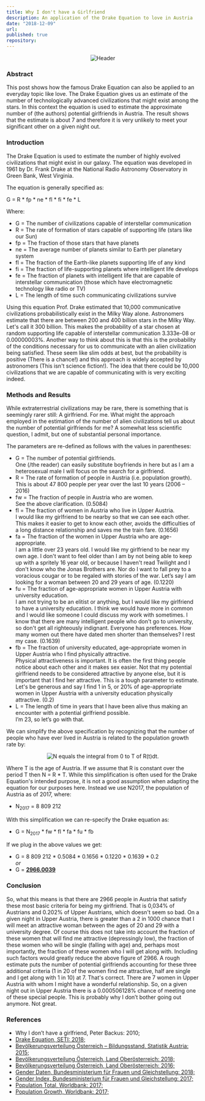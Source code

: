 ```yaml
---
title: Why I don't have a Girlfriend
description: An application of the Drake Equation to love in Austria
date: "2018-12-09"
url:
published: true
repository:
---
```


<div align='center'>

![Header](https://github.com/michabirklbauer/michabirklbauer.me/raw/master/cdn/blog/girlfriend/bg.jpg)

</div>

### Abstract

<div style={{ textAlign: 'justify' }}>

This post shows how the famous Drake Equation can also be applied to an everyday topic like love.
The Drake Equation gives us an estimate of the number of technologically advanced civilizations that
might exist among the stars. In this context the equation is used to estimate the approximate number of
(the authors) potential girlfriends in Austria. The result shows that the estimate is about 7 and therefore
it is very unlikely to meet your significant other on a given night out.

</div>

### Introduction

<div style={{ textAlign: 'justify' }}>

The Drake Equation is used to estimate the number of highly evolved civilizations that might exist in our galaxy. The equation was
developed in 1961 by Dr. Frank Drake at the National Radio Astronomy Observatory in Green Bank, West Virginia.

The equation is generally specified as:

</div>

<div style={{ textAlign: 'center' }}>

G = R * fp * ne * fl * fi * fe * L  

</div>

Where:

- G = The number of civilizations capable of interstellar communication
- R = The rate of formation of stars capable of supporting life (stars like our Sun)
- fp = The fraction of those stars that have planets
- ne = The average number of planets similar to Earth per planetary system
- fl = The fraction of the Earth-like planets supporting life of any kind
- fi = The fraction of life-supporting planets where intelligent life develops
- fe = The fraction of planets with intelligent life that are capable of interstellar communication (those which have electromagnetic technology like radio or TV)
- L = The length of time such communicating civilizations survive

<div style={{ textAlign: 'justify' }}>

Using this equation Prof. Drake estimated that 10,000 communicative civilizations probabilistically exist in the Milky Way alone. Astronomers
estimate that there are between 200 and 400 billion stars in the Milky Way. Let's call it 300 billion. This makes the probability of a star chosen
at random supporting life capable of interstellar communication 3.333e-08 or 0.00000003%. Another way to think about this is that this is the
probability of the conditions necessary for us to communicate with an alien civilization being satisfied. These seem like slim odds at best, but
the probability is positive (There is a chance!) and this approach is widely accepted by astronomers (This isn't science fiction!). The idea that
there could be 10,000 civilizations that we are capable of communicating with is very exciting indeed.

</div>

### Methods and Results

<div style={{ textAlign: 'justify' }}>

While extraterrestrial civilizations may be rare, there is something that is seemingly rarer still: A girlfriend. For me. What might the approach
employed in the estimation of the number of alien civilizations tell us about the number of potential girlfriends for me? A somewhat less scientific
question, I admit, but one of substantial personal importance.

The parameters are re-defined as follows with the values in parentheses:

</div>

- G = The number of potential girlfriends.  
  One (/the reader) can easily substitute boyfriends in here but as I am a heterosexual male I will focus on the search for a girlfriend.
- R = The rate of formation of people in Austria (i.e. population growth).  
  This is about 47 800 people per year over the last 10 years (2006 – 2016)
- fw = The fraction of people in Austria who are women.  
  See the above clarification. (0.5084)
- fl = The fraction of women in Austria who live in Upper Austria.  
  I would like my girlfriend to be nearby so that we can see each other. This makes it easier to get to know each other, avoids the difficulties of a long distance relationship and saves me the train fare. (0.1656)
- fa = The fraction of the women in Upper Austria who are age-appropriate.  
  I am a little over 23 years old. I would like my girlfriend to be near my own age. I don't want to feel older than I am by not being able to keep up with a spritely 16 year old, or because I haven't read Twilight and I don't know who the Jonas Brothers are. Nor do I want to fall prey to a voracious cougar or to be regaled with stories of the war. Let’s say I am looking for a woman between 20 and 29 years of age. (0.1220)
- fu = The fraction of age-appropriate women in Upper Austria with university education.  
  I am not trying to be an elitist or anything, but I would like my girlfriend to have a university education. I think we would have more in common and I would like someone I could discuss my work with sometimes. I know that there are many intelligent people who don't go to university, so don't get all righteously indignant. Everyone has preferences. How many women out there have dated men shorter than themselves? I rest my case. (0.1639)
- fb = The fraction of university educated, age-appropriate women in Upper Austria who I find physically attractive.  
  Physical attractiveness is important. It is often the first thing people notice about each other and it makes sex easier. Not that my potential girlfriend needs to be considered attractive by anyone else, but it is important that I find her attractive. This is a tough parameter to estimate. Let's be generous and say I find 1 in 5, or 20% of age-appropriate women in Upper Austria with a university education physically attractive. (0.2)
- L = The length of time in years that I have been alive thus making an encounter with a potential girlfriend possible.  
  I’m 23, so let’s go with that.

<div style={{ textAlign: 'justify' }}>

We can simplify the above specification by recognizing that the number of people who have ever lived in Austria is related to the population growth rate by:

</div>

<div align='center'>

![N equals the integral from 0 to T of R(t)dt.](https://github.com/michabirklbauer/michabirklbauer.me/raw/master/cdn/blog/girlfriend/formula.jpg)

</div>

<div style={{ textAlign: 'justify' }}>

Where T is the age of Austria. If we assume that R is constant over the period T then N = R * T. While this simplification is often used for the Drake
Equation's intended purpose, it is not a good assumption when adapting the equation for our purposes here. Instead we use N2017, the population of Austria
as of 2017, where:

- N<sub>2017</sub> = 8 809 212

With this simplification we can re-specify the Drake equation as:

- G = N<sub>2017</sub> * fw * fl * fa * fu * fb

If we plug in the above values we get:

- G = 8 809 212 * 0.5084 * 0.1656 * 0.1220 * 0.1639 * 0.2  
  _or_
- G = <b><ins>2966.0039</ins></b>

</div>

### Conclusion

<div style={{ textAlign: 'justify' }}>

So, what this means is that there are 2966 people in Austria that satisfy these most basic criteria for being my girlfriend. That is 0,034% of Austrians
and 0.202% of Upper Austrians, which doesn't seem so bad. On a given night in Upper Austria, there is greater than a 2 in 1000 chance that I will meet an
attractive woman between the ages of 20 and 29 with a university degree. Of course this does not take into account the fraction of these women that will
find me attractive (depressingly low), the fraction of these women who will be single (falling with age) and, perhaps most importantly, the fraction of
these women who I will get along with. Including such factors would greatly reduce the above figure of 2966. A rough estimate puts the number of potential
girlfriends accounting for these three additional criteria (1 in 20 of the women find me attractive, half are single and I get along with 1 in 10) at 7.
That's correct. There are 7 women in Upper Austria with whom I might have a wonderful relationship. So, on a given night out in Upper Austria there is a
0.000506128% chance of meeting one of these special people. This is probably why I don’t bother going out anymore. Not great.

</div>

### References

- Why I don’t have a girlfriend, Peter Backus: 2010;
- [Drake Equation, SETI: 2018;](https://www.seti.org/drake-equation)
- [Bevölkerungsverteilung Österreich – Bildungsstand, Statistik Austria: 2015;](https://www.statistik.at/web_de/statistiken/menschen_und_gesellschaft/bildung_und_kultur/bildungsstand_der_bevoelkerung/113112.html)
- [Bevölkerungsverteilung Österreich, Land Oberösterreich: 2018;](http://www.land-oberoesterreich.gv.at/119788.htm?facetFilter=OgdCategorization&facetValue=Bev%C3%B6lkerung)
- [Bevölkerungsverteilung Österreich, Land Oberösterreich: 2016;](https://www.land-oberoesterreich.gv.at/Mediendateien/Formulare/DokumenteAbt_Stat/Ueberblick_Geschlecht_Alter.pdf)
- [Gender Daten, Bundesministerium für Frauen und Gleichstellung: 2018;](https://www.bmgf.gv.at/home/Frauen_Gleichstellung/Gender_Mainstreaming_Budgeting/Gender_Daten/)
- [Gender Index, Bundesministerium für Frauen und Gleichstellung: 2017;](https://www.bmgf.gv.at/cms/home/attachments/4/0/6/CH1615/CMS1466704222401/gender_index_2017_stand_10-2017_barrierefrei.pdf)
- [Population Total, Worldbank: 2017;](https://data.worldbank.org/indicator/SP.POP.TOTL?locations=AT)
- [Population Growth, Worldbank: 2017;](https://data.worldbank.org/indicator/SP.POP.GROW?end=2017&locations=AT&start=1960)
